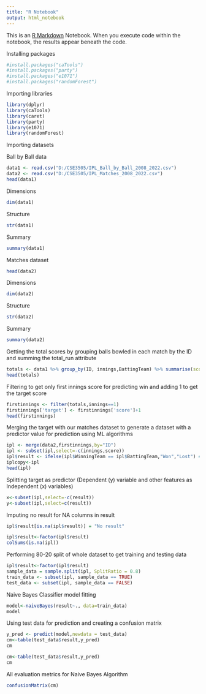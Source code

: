 ```yaml
---
title: "R Notebook"
output: html_notebook
---
```


This is an [R Markdown](http://rmarkdown.rstudio.com) Notebook. When you execute code within the notebook, the results appear beneath the code. 

Installing packages

```r
#install.packages("caTools")
#install.packages("party")
#install.packages("e1071")
#install.packages("randomForest")
```


Importing libraries

```r
library(dplyr)
library(caTools)
library(caret)
library(party)
library(e1071)
library(randomForest)
```

Importing datasets

Ball by Ball data

```r
data1 <- read.csv("D:/CSE3505/IPL_Ball_by_Ball_2008_2022.csv")
data2 <- read.csv("D:/CSE3505/IPL_Matches_2008_2022.csv")
head(data1)
```

Dimensions

```r
dim(data1)
```
Structure
```r
str(data1)
```
Summary

```r
summary(data1)
```
Matches dataset

```r
head(data2)
```

Dimensions

```r
dim(data2)
```

Structure

```r
str(data2)
```

Summary

```r
summary(data2)
```
Getting the total scores by grouping balls bowled in each match by the ID and summing the total_run attribute

```r
totals <- data1 %>% group_by(ID, innings,BattingTeam) %>% summarise(score=sum(total_run))
head(totals)
```

Filtering to get only first innings score for predicting win and adding 1 to get the target score

```r
firstinnings <- filter(totals,innings==1)
firstinnings['target'] <- firstinnings['score']+1
head(firstinnings)
```

Merging the target with our matches dataset to generate a dataset with a predictor value for prediction using ML algorithms

```r
ipl <- merge(data2,firstinnings,by="ID")
ipl <- subset(ipl,select=-c(innings,score))
ipl$result <- ifelse(ipl$WinningTeam == ipl$BattingTeam,"Won","Lost") #Predictor
iplcopy<-ipl
head(ipl)
```

Splitting target as predictor (Dependent (y) variable and other features as Independent (x) variables)

```r
x<-subset(ipl,select=-c(result))
y<-subset(ipl,select=c(result))
```

Imputing no result for NA columns in result

```r
ipl$result[is.na(ipl$result)] = "No result"

ipl$result<-factor(ipl$result)
colSums(is.na(ipl))
```

Performing 80-20 split of whole dataset to get training and testing data

```r
ipl$result<-factor(ipl$result)
sample_data = sample.split(ipl, SplitRatio = 0.8)
train_data <- subset(ipl, sample_data == TRUE)
test_data <- subset(ipl, sample_data == FALSE)
```

Naive Bayes Classifier model fitting

```r
model<-naiveBayes(result~., data=train_data)
model
```

Using test data for prediction and creating a confusion matrix

```r
y_pred <- predict(model,newdata = test_data)
cm<-table(test_data$result,y_pred)
cm
```


```r
cm<-table(test_data$result,y_pred)
cm
```
All evaluation metrics for Naive Bayes Algorithm

```r
confusionMatrix(cm)
```




































